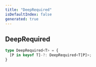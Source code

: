 ```yaml
---
title: "DeepRequired"
isDefaultIndex: false
generated: true
---
```



<!-- This file was generated from the CommandKit source. Do not modify. Instead, re-run the "docgen" script -->


## DeepRequired

<GenerationInfo sourceFile="packages/commandkit/src/config/utils.ts" sourceLine="3" packageName="commandkit" />



```ts title="Signature"
type DeepRequired<T> = {
  [P in keyof T]-?: DeepRequired<T[P]>;
}
```
